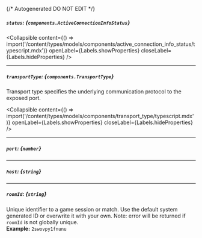{/* Autogenerated DO NOT EDIT  */}

##### `status`: *{`components.ActiveConnectionInfoStatus`}*

<Collapsible content={() => import('/content/types/models/components/active_connection_info_status/typescript.mdx')} openLabel={Labels.showProperties} closeLabel={Labels.hideProperties} />


---
##### `transportType`: *{`components.TransportType`}*
Transport type specifies the underlying communication protocol to the exposed port.

<Collapsible content={() => import('/content/types/models/components/transport_type/typescript.mdx')} openLabel={Labels.showProperties} closeLabel={Labels.hideProperties} />


---
##### `port`: *{`number`}*

---
##### `host`: *{`string`}*

---
##### `roomId`: *{`string`}*
Unique identifier to a game session or match. Use the default system generated ID or overwrite it with your own.
Note: error will be returned if `roomId` is not globally unique.
<br/>
**Example:** `2swovpy1fnunu`


